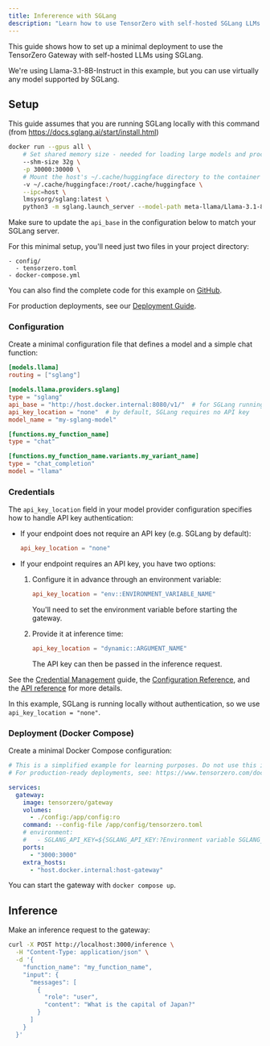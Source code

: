 ```yaml
---
title: Infererence with SGLang
description: "Learn how to use TensorZero with self-hosted SGLang LLMs: open-source gateway, observability, optimization, evaluations, and experimentation."
---
```


This guide shows how to set up a minimal deployment to use the TensorZero Gateway with self-hosted LLMs using SGLang.

We're using Llama-3.1-8B-Instruct in this example, but you can use virtually any model supported by SGLang.

## Setup

This guide assumes that you are running SGLang locally with this command (from https://docs.sglang.ai/start/install.html)

```sh title="Run SGLang locally"
docker run --gpus all \
    # Set shared memory size - needed for loading large models and processing requests
    --shm-size 32g \
    -p 30000:30000 \
    # Mount the host's ~/.cache/huggingface directory to the container's /root/.cache/huggingface directory
    -v ~/.cache/huggingface:/root/.cache/huggingface \
    --ipc=host \
    lmsysorg/sglang:latest \
    python3 -m sglang.launch_server --model-path meta-llama/Llama-3.1-8B-Instruct --host 0.0.0.0 --port 30000

```

Make sure to update the `api_base` in the configuration below to match your SGLang server.

For this minimal setup, you'll need just two files in your project directory:

```
- config/
  - tensorzero.toml
- docker-compose.yml
```

<Tip>

You can also find the complete code for this example on [GitHub](https://github.com/tensorzero/tensorzero/tree/main/examples/guides/providers/sglang).

</Tip>

For production deployments, see our [Deployment Guide](/docs/gateway/deployment/).

### Configuration

Create a minimal configuration file that defines a model and a simple chat function:

```toml title="config/tensorzero.toml"
[models.llama]
routing = ["sglang"]

[models.llama.providers.sglang]
type = "sglang"
api_base = "http://host.docker.internal:8080/v1/"  # for SGLang running locally on the host
api_key_location = "none"  # by default, SGLang requires no API key
model_name = "my-sglang-model"

[functions.my_function_name]
type = "chat"

[functions.my_function_name.variants.my_variant_name]
type = "chat_completion"
model = "llama"
```

### Credentials

The `api_key_location` field in your model provider configuration specifies how to handle API key authentication:

- If your endpoint does not require an API key (e.g. SGLang by default):

  ```toml
  api_key_location = "none"
  ```

- If your endpoint requires an API key, you have two options:
  1. Configure it in advance through an environment variable:

     ```toml
     api_key_location = "env::ENVIRONMENT_VARIABLE_NAME"
     ```

     You'll need to set the environment variable before starting the gateway.

  2. Provide it at inference time:
     ```toml
     api_key_location = "dynamic::ARGUMENT_NAME"
     ```
     The API key can then be passed in the inference request.

See the [Credential Management](/docs/gateway/guides/credential-management/) guide, the [Configuration Reference](/docs/gateway/configuration-reference/), and the [API reference](/docs/gateway/api-reference/inference/) for more details.

In this example, SGLang is running locally without authentication, so we use `api_key_location = "none"`.

### Deployment (Docker Compose)

Create a minimal Docker Compose configuration:

```yaml title="docker-compose.yml"
# This is a simplified example for learning purposes. Do not use this in production.
# For production-ready deployments, see: https://www.tensorzero.com/docs/gateway/deployment

services:
  gateway:
    image: tensorzero/gateway
    volumes:
      - ./config:/app/config:ro
    command: --config-file /app/config/tensorzero.toml
    # environment:
    #   - SGLANG_API_KEY=${SGLANG_API_KEY:?Environment variable SGLANG_API_KEY must be set.}
    ports:
      - "3000:3000"
    extra_hosts:
      - "host.docker.internal:host-gateway"
```

You can start the gateway with `docker compose up`.

## Inference

Make an inference request to the gateway:

```bash
curl -X POST http://localhost:3000/inference \
  -H "Content-Type: application/json" \
  -d '{
    "function_name": "my_function_name",
    "input": {
      "messages": [
        {
          "role": "user",
          "content": "What is the capital of Japan?"
        }
      ]
    }
  }'
```
